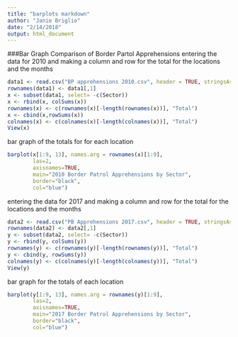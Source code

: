 ```yaml
---
title: "barplots markdown"
author: "Janie Briglio"
date: "2/14/2018"
output: html_document
---
```

###Bar Graph Comparison of Border Partol Apprehensions 
entering the data for 2010 and making a column and row for the total for the locations 
and the months
```r
data1 <- read.csv("BP apprehensions 2010.csv", header = TRUE, stringsAsFactors = FALSE)
rownames(data1) <- data1[,1]
x <- subset(data1, select= -c(Sector))
x <- rbind(x, colSums(x))
rownames(x) <- c(rownames(x)[-length(rownames(x))], "Total")
x <- cbind(x,rowSums(x))
colnames(x) <- c(colnames(x)[-length(colnames(x))], "Total")
View(x)
```
bar graph of the totals for for each location 
```r
barplot(x[1:9, 13], names.arg = rownames(x)[1:9], 
        las=2,
        axisnames=TRUE,
        main="2010 Border Patrol Apprehensions by Sector",
        border="black",
        col="blue")
```
entering the data for 2017 and making a column and row for the total for the locations 
and the months
```r
data2 <- read.csv("PB Apprehensions 2017.csv", header = TRUE, stringsAsFactors = FALSE)
rownames(data2) <- data2[,1]
y <- subset(data2, select= -c(Sector))
y <- rbind(y, colSums(y))
rownames(y) <- c(rownames(y)[-length(rownames(y))], "Total")
y <- cbind(y, rowSums(y))
colnames(y) <- c(colnames(y)[-length(colnames(y))], "Total")
View(y)
```
bar graph for the totals of each location 
```r
barplot(y[1:9, 13], names.arg = rownames(y)[1:9], 
        las=2,
        axisnames=TRUE,
        main="2017 Border Patrol Apprehensions by Sector",
        border="black",
        col="blue")
```